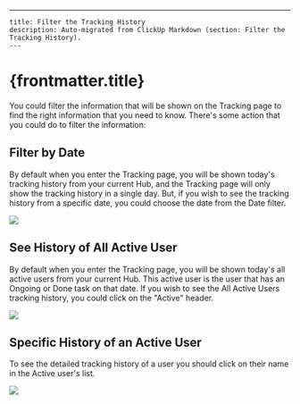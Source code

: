 ---
    title: Filter the Tracking History
    description: Auto-migrated from ClickUp Markdown (section: Filter the Tracking History).
    ---

# {frontmatter.title}

You could filter the information that will be shown on the Tracking page to find the right information that you need to know. There's some action that you could do to filter the information:

## Filter by Date
By default when you enter the Tracking page, you will be shown today's tracking history from your current Hub, and the Tracking page will only show the tracking history in a single day. But, if you wish to see the tracking history from a specific date, you could choose the date from the Date filter.

![](https://t3837933.p.clickup-attachments.com/t3837933/e0fe253e-4abb-4647-afef-16b07b891af6/image.png)

## See History of All Active User
By default when you enter the Tracking page, you will be shown today's all active users from your current Hub. This active user is the user that has an Ongoing or Done task on that date. If you wish to see the All Active Users tracking history, you could click on the "Active" header.

![](https://t3837933.p.clickup-attachments.com/t3837933/dd387761-46c1-4823-b7f5-374a6addd2f4/image.png)

## Specific History of an Active User
To see the detailed tracking history of a user you should click on their name in the Active user's list.

![](https://t3837933.p.clickup-attachments.com/t3837933/d2a7c507-f6ca-4e4a-bd64-0216cfce5fd9/image.png)
